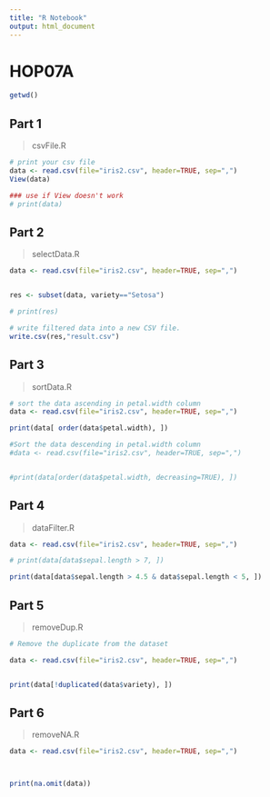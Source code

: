 ```yaml
---
title: "R Notebook"
output: html_document
---
```


# HOP07A
```r
getwd()
```

## Part 1
> csvFile.R

```r
# print your csv file
data <- read.csv(file="iris2.csv", header=TRUE, sep=",")
View(data)

### use if View doesn't work
# print(data)
```

## Part 2
> selectData.R

```r
data <- read.csv(file="iris2.csv", header=TRUE, sep=",")


res <- subset(data, variety=="Setosa")

# print(res)

# write filtered data into a new CSV file.
write.csv(res,"result.csv")
```

## Part 3
> sortData.R

```r
# sort the data ascending in petal.width column
data <- read.csv(file="iris2.csv", header=TRUE, sep=",")

print(data[ order(data$petal.width), ])

#Sort the data descending in petal.width column
#data <- read.csv(file="iris2.csv", header=TRUE, sep=",")


#print(data[order(data$petal.width, decreasing=TRUE), ])
```

## Part 4
> dataFilter.R

```r
data <- read.csv(file="iris2.csv", header=TRUE, sep=",")

# print(data[data$sepal.length > 7, ])

print(data[data$sepal.length > 4.5 & data$sepal.length < 5, ])
```

## Part 5
> removeDup.R

```r
# Remove the duplicate from the dataset

data <- read.csv(file="iris2.csv", header=TRUE, sep=",")


print(data[!duplicated(data$variety), ])
```

## Part 6
> removeNA.R

```r
data <- read.csv(file="iris2.csv", header=TRUE, sep=",")



print(na.omit(data))
```


